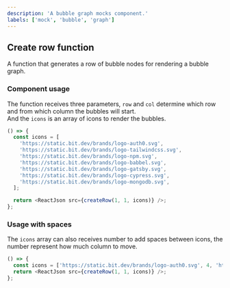 ```yaml
---
description: 'A bubble graph mocks component.'
labels: ['mock', 'bubble', 'graph']
---
```



## Create row function

A function that generates a row of bubble nodes for rendering a bubble graph.

### Component usage

The function receives three parameters, `row` and `col` determine which row and from which column the bubbles will start.  
And the `icons` is an array of icons to render the bubbles.

```js live
() => {
  const icons = [
    'https://static.bit.dev/brands/logo-auth0.svg',
    'https://static.bit.dev/brands/logo-tailwindcss.svg',
    'https://static.bit.dev/brands/logo-npm.svg',
    'https://static.bit.dev/brands/logo-babbel.svg',
    'https://static.bit.dev/brands/logo-gatsby.svg',
    'https://static.bit.dev/brands/logo-cypress.svg',
    'https://static.bit.dev/brands/logo-mongodb.svg',
  ];

  return <ReactJson src={createRow(1, 1, icons)} />;
};
```

### Usage with spaces

The `icons` array can also receives number to add spaces between icons, the number represent how much column to move.

```js live
() => {
  const icons = ['https://static.bit.dev/brands/logo-auth0.svg', 4, 'https://static.bit.dev/brands/logo-mongodb.svg'];
  return <ReactJson src={createRow(1, 1, icons)} />;
};
```
